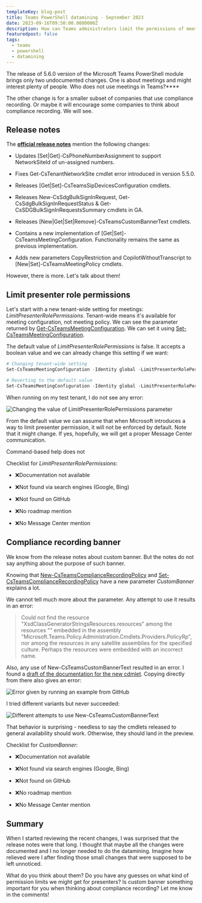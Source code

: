 ```yaml
---
templateKey: blog-post
title: Teams PowerShell datamining - September 2023
date: 2023-09-16T09:50:00.0000000Z
description: How can Teams administrators limit the permissions of meeting presenters? We do not know yet. But we know Microsoft is preparing something.
featuredpost: false
tags:
  - teams
  - powershell
  - datamining
---
```


The release of 5.6.0 version of the Microsoft Teams PowerShell module brings only two undocumented changes. One is about meetings and might interest plenty of people. Who does not use meetings in Teams?****

The other change is for a smaller subset of companies that use compliance recording. Or maybe it will encourage some companies to think about compliance recording. We will see.

## Release notes

The [**official release notes**](https://learn.microsoft.com/en-us/microsoftteams/teams-powershell-release-notes) mention the following changes:

* Updates [Set|Get]-CsPhoneNumberAssignment to support NetworkSiteId of un-assigned numbers.
* Fixes Get-CsTenantNetworkSite cmdlet error introduced in version 5.5.0.

* Releases [Get|Set]-CsTeamsSipDevicesConfiguration cmdlets.
* Releases New-CsSdgBulkSignInRequest, Get-CsSdgBulkSignInRequestStatus & Get-CsSDGBulkSignInRequestsSummary cmdlets in GA.

* Releases [New|Get|Set|Remove]-CsTeamsCustomBannerText cmdlets.
* Contains a new implementation of [Get|Set]-CsTeamsMeetingConfiguration. Functionality remains the same as previous implementation.

* Adds new parameters CopyRestriction and CopilotWithoutTranscript to [New|Set]-CsTeamsMeetingPolicy cmdlets.

However, there is more. Let's talk about them!

## Limit presenter role permissions

Let's start with a new tenant-wide setting for meetings: *LimitPresenterRolePermissions*. Tenant-wide means it's available for meeting configuration, not meeting policy. We can see the parameter returned by [Get-CsTeamsMeetingConfiguration](https://learn.microsoft.com/en-us/powershell/module/skype/get-csteamsmeetingconfiguration?view=skype-ps). We can set it using [Set-CsTeamsMeetingConfiguration](https://learn.microsoft.com/en-us/powershell/module/skype/set-csteamsmeetingconfiguration?view=skype-ps).

The default value of *LimitPresenterRolePermissions* is false. It accepts a boolean value and we can already change this setting if we want:

```powershell
# Changing tenant-wide setting
Set-CsTeamsMeetingConfiguration -Identity global -LimitPresenterRolePermissions $true

# Reverting to the default value
Set-CsTeamsMeetingConfiguration -Identity global -LimitPresenterRolePermissions $false
```

When running on my test tenant, I do not see any error:

![Changing the value of LimitPresenterRolePermissions parameter](../../img/teams-powershell-datamining-sep-2023/20230916-113531-6yIyskTJr8.png)

From the default value we can assume that when Microsoft introduces a way to limit presenter permission, it will not be enforced by default. Note that it might change. If yes, hopefully, we will get a proper Message Center communication.

Command-based help does not 

Checklist for *LimitPresenterRolePermissions*:

* ❌Documentation not available
* ❌Not found via search engines (Google, Bing)

* ❌Not found on GitHub
* ❌No roadmap mention

* ❌No Message Center mention

## Compliance recording banner

We know from the release notes about custom banner. But the notes do not say anything about the purpose of such banner. 

Knowing that [New-CsTeamsComplianceRecordingPolicy](https://learn.microsoft.com/en-us/powershell/module/skype/new-csteamscompliancerecordingpolicy?view=skype-ps) and [Set-CsTeamsComplianceRecordingPolicy](https://learn.microsoft.com/en-us/powershell/module/skype/set-csteamscompliancerecordingpolicy?view=skype-ps) have a new parameter *CustomBanner* explains a lot.

We cannot tell much more about the parameter. Any attempt to use it results in an error:

> Could not find the resource "XsdClassGeneratorStringsResources.resources" among the resources "" embedded in the assembly "Microsoft.Teams.Policy.Administration.Cmdlets.Providers.PolicyRp", nor among the resources in any satellite assemblies for the specified culture. Perhaps the resources were embedded with an incorrect name.

Also, any use of New-CsTeamsCustomBannerText resulted in an error. I found a [draft of the documentation for the new cdmlet](https://github.com/saleens7/office-docs-powershell/blob/saleens7-patch-2/teams/teams-ps/teams/New-CsTeamsCustomBannerText.md). Copying directly from there also gives an error:

![Error given by running an example from GitHub](../../img/teams-powershell-datamining-sep-2023/20230916-112033-EpEBa0y6JY.png)

I tried different variants but never succeeded:

![Different attempts to use New-CsTeamsCustomBannerText](../../img/teams-powershell-datamining-sep-2023/20230916-112227-mqfswBIGAQ.png)

That behavior is surprising - needless to say the cmdlets released to general availability should work. Otherwise, they should land in the preview.

Checklist for *CustomBanner*:

* ❌Documentation not available
* ❌Not found via search engines (Google, Bing)

* ❌Not found on GitHub
* ❌No roadmap mention

* ❌No Message Center mention

## Summary

When I started reviewing the recent changes, I was surprised that the release notes were that long. I thought that maybe all the changes were documented and I no longer needed to do the datamining. Imagine how relieved were I after finding those small changes that were supposed to be left unnoticed.

What do you think about them? Do you have any guesses on what kind of permission limits we might get for presenters? Is custom banner something important for you when thinking about compliance recording? Let me know in the comments!
